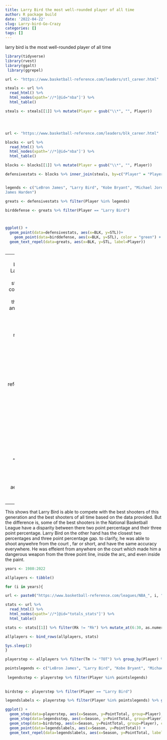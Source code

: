 ```yaml
---
title: Larry Bird the most well-rounded player of all time 
author: R package build
date: '2022-04-22'
slug: Larry-bird-Go-Crazy
categories: []
tags: []
---
```

larry bird is the most well-rounded player of all time 


```r
library(tidyverse)
library(rvest)
library(ggalt)
 library(ggrepel)
```

```r
url <- "https://www.basketball-reference.com/leaders/stl_career.html"

steals <- url %>%
  read_html() %>%
  html_nodes(xpath='//*[@id="nba"]') %>%
  html_table()

steals <- steals[[1]] %>% mutate(Player = gsub("\\*", "", Player))




url <- "https://www.basketball-reference.com/leaders/blk_career.html" 

blocks <- url %>%
  read_html() %>%
  html_nodes(xpath='//*[@id="nba"]') %>%
  html_table()

blocks <- blocks[[1]] %>% mutate(Player = gsub("\\*", "", Player))

defensivestats <- blocks %>% inner_join(steals, by=c("Player" = "Player"))


legends <- c("LeBron James", "Larry Bird", "Kobe Bryant", "Michael Jordan", "Kareem Abdul-Jabbar",  "Dirk Nowitzki","Dwyane Wade","
James Harden")

greats <- defensivestats %>% filter(Player %in% legends)

birddefense <- greats %>% filter(Player == "Larry Bird")



ggplot() +
  geom_point(data=defensivestats, aes(x=BLK, y=STL))+
    geom_point(data=birddefense, aes(x=BLK, y=STL), color = "green") + 
  geom_text_repel(data=greats, aes(x=BLK, y=STL, label=Player))
  

```
---
  As a well-rounded player you have to be better than average on offense and defense. Larry Bird stats show that he was not the best at steals, Blocks, and overall defensive stats.But his stats are in the discussion with a couple of the best defenders who have played the game. His stas show that he was beter than most people in the NBA when defending and is not a push-over when guarding against the greats like Michael Jordan and Magic Johnson.

















```r

url <- "https://www.basketball-reference.com/leaders/fg3_pct_career.html"

threepointpct <- url %>% 
  read_html() %>%
  html_nodes(xpath='//*[@id="nba"]') %>%
  html_table()

threepointpct <- threepointpct[[1]] %>% mutate(Player = gsub("\\*", "", Player))



url <- "https://www.basketball-reference.com/leaders/fg2_pct_career_p.html"

twopointpct <- url %>% 
  read_html() %>%
  html_nodes(xpath='//*[@id="nba"]') %>%
  html_table()



twopointpct <- twopointpct[[1]] %>% mutate(Player = gsub("\\*", "", Player))
 
shooters <- twopointpct %>% inner_join(threepointpct, by=c("Player" = "Player")) 


legends <- c("Stephen Curry", "Larry Bird", "Ray Allen", "Kevin Durant", "Terry Porter", "Steve Nash", "Dirk Nowitzki", "Kyrie Irving")
greats <- shooters %>% filter(Player %in% legends)

ggplot() +
  geom_dumbbell(data=greats, 
                aes(y=Player, x=Rank.y,
                    xend=Rank.x),
    size = 2,
    colour = "pink",
    colour_x = "purple",
    colour_xend = "orange") +
  coord_flip()
```

---
  This shows that Larry Bird is able to compete with the best shooters of this generation and the best shooters of all time based on the data provided. But the difference is, some of the best shooters in the National Basketball League have a disparity between there two point percentage and their three point percentage. Larry Bird on the other hand has the closest two percentages and three point percentage gap. to clarify, he was able to shoot anywehre from the court , far or short, and have the same accuracy everywhere. He was effeient from anywhere on the court which made him a dangerous weapon from the three point line, inside the arc, and even inside the paint.











```r
years <- 1980:2022

allplayers <- tibble()

for (i in years){

url <- paste0("https://www.basketball-reference.com/leagues/NBA_", i, "_totals.html")

stats <- url %>% 
  read_html() %>% 
  html_nodes(xpath='//*[@id="totals_stats"]') %>%
  html_table()

stats <- stats[[1]] %>% filter(Rk != "Rk") %>% mutate_at(6:30, as.numeric) %>% mutate(Rk=as.numeric(Rk), Age = as.numeric(Age)) %>% mutate(Season = i) %>% mutate(Player = gsub("\\*", "", Player))

allplayers <- bind_rows(allplayers, stats)

Sys.sleep(2)
}

```

```r

playerstep <- allplayers %>% filter(Tm != "TOT") %>% group_by(Player) %>% mutate(PointTotal = cumsum(PTS))

pointslegends <- c("LeBron James", "Larry Bird", "Kobe Bryant", "Michael Jordan",  "Dirk Nowitzki","Dwyane Wade", "James Harden")
  
 legendsstep <- playerstep %>% filter(Player %in% pointslegends)
  
  
birdstep <- playerstep %>% filter(Player == "Larry Bird")

legendslabels <- playerstep %>% filter(Player %in% pointslegends) %>% group_by(Player) %>% filter(Season == max(Season))
```



```r
ggplot() +
  geom_step(data=playerstep, aes(x=Season, y=PointTotal, group=Player), color="grey") + 
  geom_step(data=legendsstep, aes(x=Season, y=PointTotal, group=Player), color="Red") + 
  geom_step(data=birdstep, aes(x=Season, y=PointTotal, group=Player), color="Green") + 
  geom_point(data=legendslabels, aes(x=Season, y=PointTotal)) + 
  geom_text_repel(data=legendslabels, aes(x=Season, y=PointTotal, label=Player))
  
```